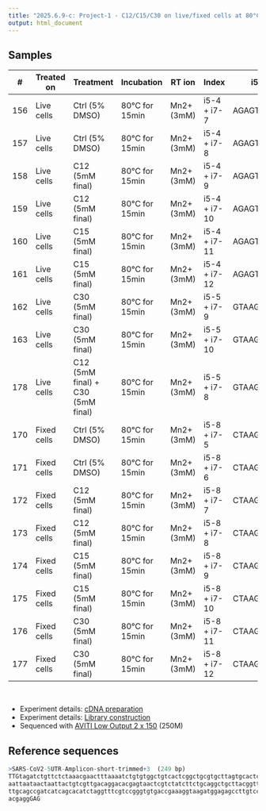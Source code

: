 ```yaml
---
title: "2025.6.9-c: Project-1 - C12/C15/C30 on live/fixed cells at 80°C"
output: html_document
---
```



## Samples

<div style="font-size: 0.8em;">
| #   | Treated on  | Treatment                         | Incubation     | RT ion     | Index        | i5       | i7       |
|-----|-------------|-----------------------------------|----------------|------------|--------------|----------|----------|
| 156 | Live cells  | Ctrl (5% DMSO)                    | 80°C for 15min | Mn2+ (3mM) | i5-4 + i7-7  | AGAGTAGA | GTAGAGAG |
| 157 | Live cells  | Ctrl (5% DMSO)                    | 80°C for 15min | Mn2+ (3mM) | i5-4 + i7-8  | AGAGTAGA | CCTCTCTG |
| 158 | Live cells  | C12 (5mM final)                   | 80°C for 15min | Mn2+ (3mM) | i5-4 + i7-9  | AGAGTAGA | AGCGTAGC |
| 159 | Live cells  | C12 (5mM final)                   | 80°C for 15min | Mn2+ (3mM) | i5-4 + i7-10 | AGAGTAGA | CAGCCTCG |
| 160 | Live cells  | C15 (5mM final)                   | 80°C for 15min | Mn2+ (3mM) | i5-4 + i7-11 | AGAGTAGA | TGCCTCTT |
| 161 | Live cells  | C15 (5mM final)                   | 80°C for 15min | Mn2+ (3mM) | i5-4 + i7-12 | AGAGTAGA | TCCTCTAC |
| 162 | Live cells  | C30 (5mM final)                   | 80°C for 15min | Mn2+ (3mM) | i5-5 + i7-9  | GTAAGGAG | AGCGTAGC |
| 163 | Live cells  | C30 (5mM final)                   | 80°C for 15min | Mn2+ (3mM) | i5-5 + i7-10 | GTAAGGAG | CAGCCTCG |
| 178 | Live cells  | C12 (5mM final) + C30 (5mM final) | 80°C for 15min | Mn2+ (3mM) | i5-5 + i7-8  | GTAAGGAG | CCTCTCTG |
| 170 | Fixed cells | Ctrl (5% DMSO)                    | 80°C for 15min | Mn2+ (3mM) | i5-8 + i7-5  | CTAAGCCT | AGGAGTCC |
| 171 | Fixed cells | Ctrl (5% DMSO)                    | 80°C for 15min | Mn2+ (3mM) | i5-8 + i7-6  | CTAAGCCT | CATGCCTA |
| 172 | Fixed cells | C12 (5mM final)                   | 80°C for 15min | Mn2+ (3mM) | i5-8 + i7-7  | CTAAGCCT | GTAGAGAG |
| 173 | Fixed cells | C12 (5mM final)                   | 80°C for 15min | Mn2+ (3mM) | i5-8 + i7-8  | CTAAGCCT | CCTCTCTG |
| 174 | Fixed cells | C15 (5mM final)                   | 80°C for 15min | Mn2+ (3mM) | i5-8 + i7-9  | CTAAGCCT | AGCGTAGC |
| 175 | Fixed cells | C15 (5mM final)                   | 80°C for 15min | Mn2+ (3mM) | i5-8 + i7-10 | CTAAGCCT | CAGCCTCG |
| 176 | Fixed cells | C30 (5mM final)                   | 80°C for 15min | Mn2+ (3mM) | i5-8 + i7-11 | CTAAGCCT | TGCCTCTT |
| 177 | Fixed cells | C30 (5mM final)                   | 80°C for 15min | Mn2+ (3mM) | i5-8 + i7-12 | CTAAGCCT | TCCTCTAC |
</div>
<br>

- Experiment details: [cDNA preparation](https://raw.githubusercontent.com/chenh19/chemProbing/refs/heads/main/files/2025.6.9/2025.6.2-4 C12 C15 C30 (on live-fixed cells); C12+C30 co-editing (on live cells).pdf)
- Experiment details: [Library construction](https://raw.githubusercontent.com/chenh19/chemProbing/refs/heads/main/files/2025.6.9/2025.6.5 Amplicon library-2.pdf)
- Sequenced with [AVITI Low Output 2 x 150](https://www.elementbiosciences.com/products/aviti/specs) (250M)


## Reference sequences

```r
>SARS-CoV2-5UTR-Amplicon-short-trimmed+3  (249 bp)
TTGtagatctgttctctaaacgaactttaaaatctgtgtggctgtcactcggctgcgtgcttagtgcactcacgcagtat
aattaataactaattactgtcgttgacaggacacgagtaactcgtctatcttctgcaggctgcttacggtttcgtccgtg
ttgcagccgatcatcagcacatctaggtttcgtccgggtgtgaccgaaaggtaagatggagagccttgtccctggtttca
acgaggGAG
```
